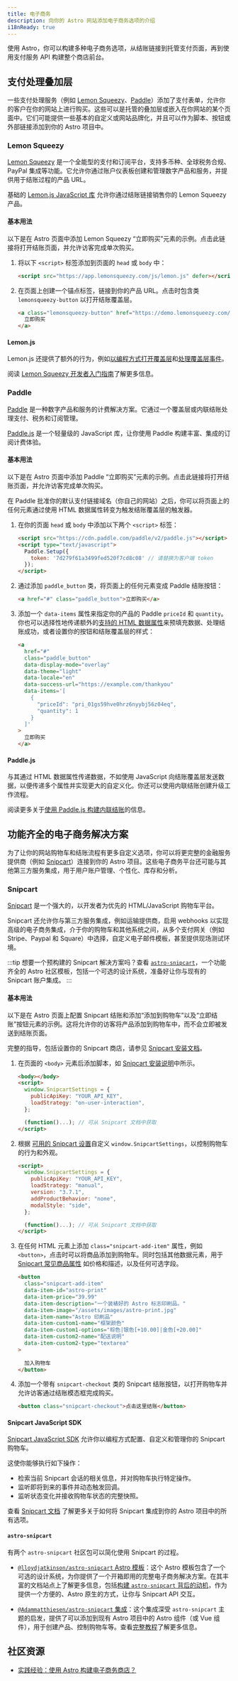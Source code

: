 ```yaml
---
title: 电子商务
description: 向你的 Astro 网站添加电子商务选项的介绍
i18nReady: true
---
```


使用 Astro，你可以构建多种电子商务选项，从结账链接到托管支付页面，再到使用支付服务 API 构建整个商店前台。

## 支付处理叠加层

一些支付处理服务（例如 [Lemon Squeezy](#lemon-squeezy)、[Paddle](#paddle)）添加了支付表单，允许你的客户在你的网站上进行购买。这些可以是托管的叠加层或嵌入在你网站的某个页面中。它们可能提供一些基本的自定义或网站品牌化，并且可以作为脚本、按钮或外部链接添加到你的 Astro 项目中。

### Lemon Squeezy

[Lemon Squeezy](https://www.lemonsqueezy.com/) 是一个全能型的支付和订阅平台，支持多币种、全球税务合规、PayPal 集成等功能。它允许你通过账户仪表板创建和管理数字产品和服务，并提供用于结账过程的产品 URL。

基础的 [Lemon.js JavaScript 库](https://docs.lemonsqueezy.com/help/lemonjs/what-is-lemonjs) 允许你通过结账链接销售你的 Lemon Squeezy 产品。

#### 基本用法

以下是在 Astro 页面中添加 Lemon Squeezy “立即购买”元素的示例。点击此链接将打开结账页面，并允许访客完成单次购买。

1. 将以下 `<script>` 标签添加到页面的 `head` 或 `body` 中：

    ```html title="src/pages/my-product-page.astro"
    <script src="https://app.lemonsqueezy.com/js/lemon.js" defer></script>
    ```
2. 在页面上创建一个锚点标签，链接到你的产品 URL。点击时包含类 `lemonsqueezy-button` 以打开结账覆盖层。

    ```html title="src/pages/my-product-page.astro"
    <a class="lemonsqueezy-button" href="https://demo.lemonsqueezy.com/checkout/...">
      立即购买
    </a>
    ```

#### Lemon.js

Lemon.js 还提供了额外的行为，例如[以编程方式打开覆盖层](https://docs.lemonsqueezy.com/help/lemonjs/opening-overlays)和[处理覆盖层事件](https://docs.lemonsqueezy.com/help/lemonjs/opening-overlays)。

<ReadMore> 阅读 [Lemon Squeezy 开发者入门指南](https://docs.lemonsqueezy.com/guides/developer-guide)了解更多信息。</ReadMore>

### Paddle

[Paddle](https://www.paddle.com/) 是一种数字产品和服务的计费解决方案。它通过一个覆盖层或内联结账处理支付、税务和订阅管理。

[Paddle.js](https://developer.paddle.com/paddlejs/overview) 是一个轻量级的 JavaScript 库，让你使用 Paddle 构建丰富、集成的订阅计费体验。

#### 基本用法

以下是在 Astro 页面中添加 Paddle “立即购买”元素的示例。点击此链接将打开结账页面，并允许访客完成单次购买。

在 Paddle 批准你的默认支付链接域名（你自己的网站）之后，你可以将页面上的任何元素通过使用 HTML 数据属性转变为触发结账覆盖层的触发器。

1. 在你的页面 `head` 或 `body` 中添加以下两个 `<script>` 标签：

    ```html title="src/pages/my-product-page.astro"
    <script src="https://cdn.paddle.com/paddle/v2/paddle.js"></script>
    <script type="text/javascript">
      Paddle.Setup({ 
        token: '7d279f61a3499fed520f7cd8c08' // 请替换为客户端 token
      });
    </script>
    ```
2. 通过添加 `paddle_button` 类，将页面上的任何元素变成 Paddle 结账按钮：

    ```html title="src/pages/my-product-page.astro"
    <a href="#" class="paddle_button">立即购买</a>
    ```
3. 添加一个 `data-items` 属性来指定你的产品的 Paddle `priceId` 和 `quantity`。你也可以选择性地传递额外的[支持的 HTML 数据属性](https://developer.paddle.com/paddlejs/html-data-attributes)来预填充数据、处理结账成功，或者设置你的按钮和结账覆盖层的样式：

    ```html title="src/pages/my-product-page.astro"
    <a 
      href="#" 
      class="paddle_button"
      data-display-mode="overlay"
      data-theme="light"
      data-locale="en"
      data-success-url="https://example.com/thankyou"
      data-items='[
        {
          "priceId": "pri_01gs59hve0hrz6nyybj56z04eq", 
          "quantity": 1
        }
      ]'
    >
      立即购买
    </a>
    ```

#### Paddle.js

与其通过 HTML 数据属性传递数据，不如使用 JavaScript 向结账覆盖层发送数据，以便传递多个属性并实现更大的自定义化。你还可以使用内联结账创建升级工作流程。

<ReadMore>阅读更多关于[使用 Paddle.js 构建内联结账](https://developer.paddle.com/build/checkout/build-branded-inline-checkout)的信息。</ReadMore>

## 功能齐全的电子商务解决方案

为了让你的网站购物车和结账流程有更多自定义选项，你可以将更完整的金融服务提供商（例如 [Snipcart](#snipcart)）连接到你的 Astro 项目。这些电子商务平台还可能与其他第三方服务集成，用于用户账户管理、个性化、库存和分析。

### Snipcart

[Snipcart](https://snipcart.com/) 是一个强大的，以开发者为优先的 HTML/JavaScript 购物车平台。

Snipcart 还允许你与第三方服务集成，例如运输提供商，启用 webhooks 以实现高级的电子商务集成，介于你的购物车和其他系统之间，从多个支付网关（例如 Stripe、Paypal 和 Square）中选择，自定义电子邮件模板，甚至提供现场测试环境。

:::tip
想要一个预构建的 Snipcart 解决方案吗？查看 [`astro-snipcart`](https://astro-snipcart.vercel.app/)，一个功能齐全的 Astro 社区模板，包括一个可选的设计系统，准备好让你与现有的 Snipcart 账户集成。
:::
#### 基本用法

以下是在 Astro 页面上配置 Snipcart 结账和添加“添加到购物车”以及“立即结账”按钮元素的示例。这将允许你的访客将产品添加到购物车中，而不会立即被发送到结账页面。

<ReadMore>完整的指导，包括设置你的 Snipcart 商店，请参见 [Snipcart 安装文档](https://docs.snipcart.com/v3/setup/installation)。</ReadMore>

1. 在页面的 `<body>` 元素后添加脚本，如 [Snipcart 安装说明](https://docs.snipcart.com/v3/setup/installation)中所示。
    ```html title="src/pages/my-product-page.astro"
    <body></body>
    <script>
      window.SnipcartSettings = {
        publicApiKey: "YOUR_API_KEY",
        loadStrategy: "on-user-interaction",
      };

      (function()...); // 可从 Snipcart 文档中获取
    </script>
    ```

2. 根据 [可用的 Snipcart 设置](https://docs.snipcart.com/v3/setup/installation#setting2)自定义 `window.SnipcartSettings`，以控制购物车的行为和外观。

    ```html title="src/pages/my-product-page.astro"
    <script>
      window.SnipcartSettings = {
        publicApiKey: "YOUR_API_KEY",
        loadStrategy: "manual",
        version: "3.7.1",
        addProductBehavior: "none",
        modalStyle: "side",
      };

      (function()...); // 可从 Snipcart 文档中获取
    </script>
    ```

3. 在任何 HTML 元素上添加 `class="snipcart-add-item"` 属性，例如 `<button>`，点击时可以将商品添加到购物车。同时包括其他数据元素，用于 [Snipcart 常见商品属性](https://docs.snipcart.com/v3/setup/products) 如价格和描述，以及任何可选字段。

    ```html title="src/pages/my-product-page.astro"
    <button 
      class="snipcart-add-item"
      data-item-id="astro-print"
      data-item-price="39.99"
      data-item-description="一个装裱好的 Astro 标志印刷品。"
      data-item-image="/assets/images/astro-print.jpg"
      data-item-name="Astro 印刷品"
      data-item-custom1-name="框架颜色"
      data-item-custom1-options="棕色|银色[+10.00]|金色[+20.00]"
      data-item-custom2-name="配送说明"
      data-item-custom2-type="textarea"
    >
      
      加入购物车
    </button>
    ```

4. 添加一个带有 `snipcart-checkout` 类的 Snipcart 结账按钮，以打开购物车并允许访客通过结账模态框完成购买。

    ```html title="src/pages/my-product-page.astro"
    <button class="snipcart-checkout">点击这里结账</button>
    ```

#### Snipcart JavaScript SDK

[Snipcart JavaScript SDK](https://docs.snipcart.com/v3/sdk/basics) 允许你以编程方式配置、自定义和管理你的 Snipcart 购物车。

这使你能够执行如下操作：

- 检索当前 Snipcart 会话的相关信息，并对购物车执行特定操作。
- 监听即将到来的事件并动态触发回调。
- 监听状态变化并接收购物车状态的完整快照。

<ReadMore>查看 [Snipcart 文档](https://docs.snipcart.com/v3/) 了解更多关于如何将 Snipcart 集成到你的 Astro 项目中的所有选项。</ReadMore>

#### `astro-snipcart`

有两个 `astro-snipcart` 社区包可以简化使用 Snipcart 的过程。

- [`@lloydjatkinson/astro-snipcart` Astro 模板](https://astro-snipcart.vercel.app/)：这个 Astro 模板包含了一个可选的设计系统，为你提供了一个开箱即用的完整电子商务解决方案。在其丰富的文档站点上了解更多信息，包括[构建 `astro-snipcart` 背后的动机](https://astro-snipcart.vercel.app/motivation)，作为提供一个方便的、Astro 原生的方式，让你与 Snipcart API 交互。

- [`@Adammatthiesen/astro-snipcart` 集成](https://github.com/Adammatthiesen/astro-snipcart)：这个集成深受 `astro-snipcart` 主题的启发，提供了可以添加到现有 Astro 项目中的 Astro 组件（或 Vue 组件），用于创建产品、控制购物车等。查看[完整教程](https://matthiesen.xyz/blog/getting-started-with-my-astro-snipcart-addon)了解更多信息。

## 社区资源

- [实践经验：使用 Astro 构建电子商务商店？](https://crystallize.com/blog/building-ecommerce-with-astro)
